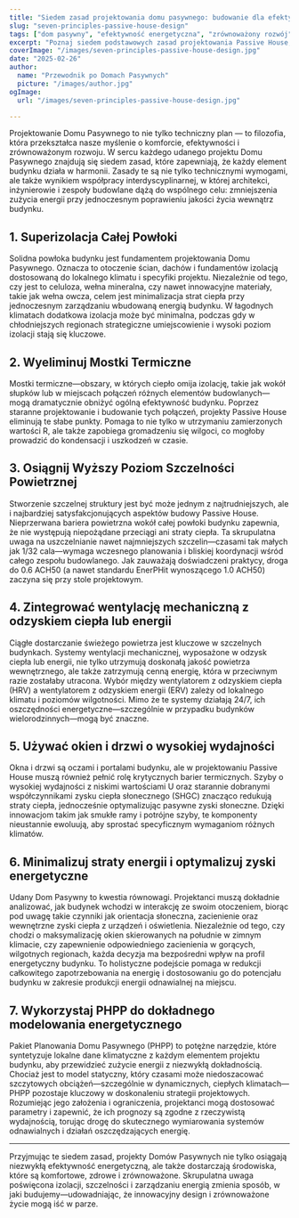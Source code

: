```yaml
---
title: "Siedem zasad projektowania domu pasywnego: budowanie dla efektywności i komfortu"
slug: "seven-principles-passive-house-design"
tags: ["dom pasywny", "efektywność energetyczna", "zrównoważony rozwój", "zasady projektowania"]
excerpt: "Poznaj siedem podstawowych zasad projektowania Passive House, które zapewniają doskonałą efektywność energetyczną, wyjątkową jakość powietrza wewnętrznego i trwały komfort w każdym klimacie."
coverImage: "/images/seven-principles-passive-house-design.jpg"
date: "2025-02-26"
author:
  name: "Przewodnik po Domach Pasywnych"
  picture: "/images/author.jpg"
ogImage:
  url: "/images/seven-principles-passive-house-design.jpg"

---
```

Projektowanie Domu Pasywnego to nie tylko techniczny plan — to filozofia, która przekształca nasze myślenie o komforcie, efektywności i zrównoważonym rozwoju. W sercu każdego udanego projektu Domu Pasywnego znajdują się siedem zasad, które zapewniają, że każdy element budynku działa w harmonii. Zasady te są nie tylko technicznymi wymogami, ale także wynikiem współpracy interdyscyplinarnej, w której architekci, inżynierowie i zespoły budowlane dążą do wspólnego celu: zmniejszenia zużycia energii przy jednoczesnym poprawieniu jakości życia wewnątrz budynku.

## 1. Superizolacja Całej Powłoki

Solidna powłoka budynku jest fundamentem projektowania Domu Pasywnego. Oznacza to otoczenie ścian, dachów i fundamentów izolacją dostosowaną do lokalnego klimatu i specyfiki projektu. Niezależnie od tego, czy jest to celuloza, wełna mineralna, czy nawet innowacyjne materiały, takie jak wełna owcza, celem jest minimalizacja strat ciepła przy jednoczesnym zarządzaniu wbudowaną energią budynku. W łagodnych klimatach dodatkowa izolacja może być minimalna, podczas gdy w chłodniejszych regionach strategiczne umiejscowienie i wysoki poziom izolacji stają się kluczowe.
## 2. Wyeliminuj Mostki Termiczne

Mostki termiczne—obszary, w których ciepło omija izolację, takie jak wokół słupków lub w miejscach połączeń różnych elementów budowlanych—mogą dramatycznie obniżyć ogólną efektywność budynku. Poprzez staranne projektowanie i budowanie tych połączeń, projekty Passive House eliminują te słabe punkty. Pomaga to nie tylko w utrzymaniu zamierzonych wartości R, ale także zapobiega gromadzeniu się wilgoci, co mogłoby prowadzić do kondensacji i uszkodzeń w czasie.

## 3. Osiągnij Wyższy Poziom Szczelności Powietrznej

Stworzenie szczelnej struktury jest być może jednym z najtrudniejszych, ale i najbardziej satysfakcjonujących aspektów budowy Passive House. Nieprzerwana bariera powietrzna wokół całej powłoki budynku zapewnia, że nie występują niepożądane przeciągi ani straty ciepła. Ta skrupulatna uwaga na uszczelnianie nawet najmniejszych szczelin—czasami tak małych jak 1/32 cala—wymaga wczesnego planowania i bliskiej koordynacji wśród całego zespołu budowlanego. Jak zauważają doświadczeni praktycy, droga do 0.6 ACH50 (a nawet standardu EnerPHit wynoszącego 1.0 ACH50) zaczyna się przy stole projektowym.
## 4. Zintegrować wentylację mechaniczną z odzyskiem ciepła lub energii

Ciągłe dostarczanie świeżego powietrza jest kluczowe w szczelnych budynkach. Systemy wentylacji mechanicznej, wyposażone w odzysk ciepła lub energii, nie tylko utrzymują doskonałą jakość powietrza wewnętrznego, ale także zatrzymują cenną energię, która w przeciwnym razie zostałaby utracona. Wybór między wentylatorem z odzyskiem ciepła (HRV) a wentylatorem z odzyskiem energii (ERV) zależy od lokalnego klimatu i poziomów wilgotności. Mimo że te systemy działają 24/7, ich oszczędności energetyczne—szczególnie w przypadku budynków wielorodzinnych—mogą być znaczne.

## 5. Używać okien i drzwi o wysokiej wydajności

Okna i drzwi są oczami i portalami budynku, ale w projektowaniu Passive House muszą również pełnić rolę krytycznych barier termicznych. Szyby o wysokiej wydajności z niskimi wartościami U oraz starannie dobranymi współczynnikami zysku ciepła słonecznego (SHGC) znacząco redukują straty ciepła, jednocześnie optymalizując pasywne zyski słoneczne. Dzięki innowacjom takim jak smukłe ramy i potrójne szyby, te komponenty nieustannie ewoluują, aby sprostać specyficznym wymaganiom różnych klimatów.
## 6. Minimalizuj straty energii i optymalizuj zyski energetyczne

Udany Dom Pasywny to kwestia równowagi. Projektanci muszą dokładnie analizować, jak budynek wchodzi w interakcję ze swoim otoczeniem, biorąc pod uwagę takie czynniki jak orientacja słoneczna, zacienienie oraz wewnętrzne zyski ciepła z urządzeń i oświetlenia. Niezależnie od tego, czy chodzi o maksymalizację okien skierowanych na południe w zimnym klimacie, czy zapewnienie odpowiedniego zacienienia w gorących, wilgotnych regionach, każda decyzja ma bezpośredni wpływ na profil energetyczny budynku. To holistyczne podejście pomaga w redukcji całkowitego zapotrzebowania na energię i dostosowaniu go do potencjału budynku w zakresie produkcji energii odnawialnej na miejscu.

## 7. Wykorzystaj PHPP do dokładnego modelowania energetycznego

Pakiet Planowania Domu Pasywnego (PHPP) to potężne narzędzie, które syntetyzuje lokalne dane klimatyczne z każdym elementem projektu budynku, aby przewidzieć zużycie energii z niezwykłą dokładnością. Chociaż jest to model statyczny, który czasami może niedoszacować szczytowych obciążeń—szczególnie w dynamicznych, ciepłych klimatach—PHPP pozostaje kluczowy w doskonaleniu strategii projektowych. Rozumiejąc jego założenia i ograniczenia, projektanci mogą dostosować parametry i zapewnić, że ich prognozy są zgodne z rzeczywistą wydajnością, torując drogę do skutecznego wymiarowania systemów odnawialnych i działań oszczędzających energię.

---

Przyjmując te siedem zasad, projekty Domów Pasywnych nie tylko osiągają niezwykłą efektywność energetyczną, ale także dostarczają środowiska, które są komfortowe, zdrowe i zrównoważone. Skrupulatna uwaga poświęcona izolacji, szczelności i zarządzaniu energią zmienia sposób, w jaki budujemy—udowadniając, że innowacyjny design i zrównoważone życie mogą iść w parze.
